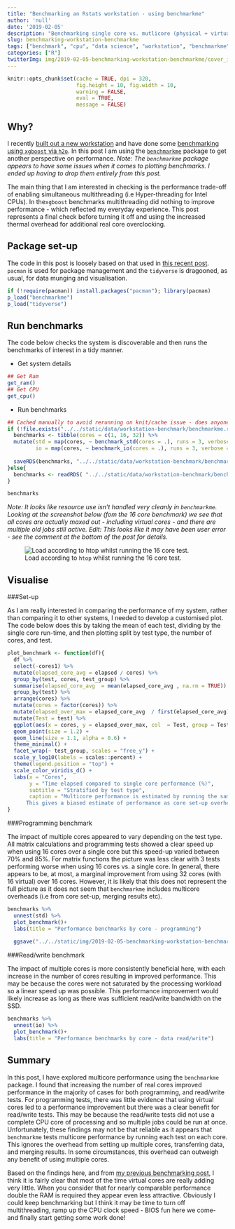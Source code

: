 ```yaml
---
title: "Benchmarking an Rstats workstation - using benchmarkme"
author: 'null'
date: '2019-02-05'
description: "Benchmarking single core vs. mutlicore (physical + virtual) performance using the benchmarkme package."
slug: benchmarking-workstation-benchmarkme
tags: ["benchmark", "cpu", "data science", "workstation", "benchmarkme"]
categories: ["R"]
twitterImg: img/2019-02-05-benchmarking-workstation-benchmarkme/cover_img.png
---
```


```r
knitr::opts_chunk$set(cache = TRUE, dpi = 320, 
                      fig.height = 10, fig.width = 10,
                      warning = FALSE, 
                      eval = TRUE,
                      message = FALSE)
```

## Why?

I recently [built out a new workstation](https://www.samabbott.co.uk/post/building-an-rstats-workstation/) and have done some [benchmarking using `xgboost` via `h2o`](https://www.samabbott.co.uk/post/benchmarking-workstation-xgboost/). In this post I am using the [`benchmarkme`](https://www.jumpingrivers.com/blog/benchmarkme-new-version/) package to get another perspective on performance. *Note: The `benchmarkme` package appears to have some issues when it comes to plotting benchmarks. I ended up having to drop them entirely from this post.*

The main thing that I am interested in checking is the performance trade-off of enabling simultaneous multithreading (i.e Hyper-threading for Intel CPUs). In the`xgboost` benchmarks multithreading did nothing to improve performance - which reflected my everyday experience. This post represents a final check before turning it off and using the increased thermal overhead for additional real core overclocking. 

## Package set-up

The code in this post is loosely based on that used in [this recent post](https://www.jumpingrivers.com/blog/benchmarkme-new-version/). `pacman` is used for package management and the `tidyverse` is dragooned, as usual, for data munging and visualisation.

```r
if (!require(pacman)) install.packages("pacman"); library(pacman)
p_load("benchmarkme")
p_load("tidyverse")
```

## Run benchmarks

The code below checks the system is discoverable and then runs the benchmarks of interest in a tidy manner.

* Get system details

```r
## Get Ram
get_ram()
## Get CPU
get_cpu()
```

* Run benchmarks

```r
## Cached manually to avoid rerunning on knit/cache issue - does anyone have a nice package recommendation for this?
if (!file.exists("../../static/data/workstation-benchmark/benchmarkme.rds")) {
  benchmarks <- tibble(cores = c(1, 16, 32)) %>% 
  mutate(std = map(cores, ~ benchmark_std(cores = .), runs = 3, verbose = FALSE),
         io = map(cores, ~ benchmark_io(cores = .), runs = 3, verbose = FALSE))
  
  saveRDS(benchmarks, "../../static/data/workstation-benchmark/benchmarkme.rds")
}else{
  benchmarks <- readRDS( "../../static/data/workstation-benchmark/benchmarkme.rds")
}

benchmarks
```


*Note: It looks like resource use isn't handled very cleanly in `benchmarkme`. Looking at the screenshot below (fom the 16 core benchmark) we see that all cores are actually maxed out - including virtual cores - and there are multiple old jobs still active. Edit: This looks like it may have been user error - see the comment at the bottom of the post for details.*

![Load according to `htop` whilst running the 16 core test.](/img/2019-02-05-benchmarking-workstation-benchmarkme/benchmarkme-htop.png)

## Visualise


###Set-up

As I am really interested in comparing the performance of my system, rather than comparing it to other systems, I needed to develop a customised plot. The code below does this by taking the mean of each test, dividing by the single core run-time, and then plotting split by test type, the number of cores, and test.

```r
plot_benchmark <- function(df){
  df %>% 
  select(-cores1) %>%  
  mutate(elapsed_core_avg = elapsed / cores) %>% 
  group_by(test, cores, test_group) %>% 
  summarise(elapsed_core_avg  = mean(elapsed_core_avg , na.rm = TRUE)) %>% 
  group_by(test) %>% 
  arrange(cores) %>% 
  mutate(cores = factor(cores)) %>% 
  mutate(elapsed_over_max = elapsed_core_avg  / first(elapsed_core_avg)) %>% 
  mutate(Test = test) %>% 
  ggplot(aes(x = cores, y = elapsed_over_max, col  = Test, group = Test)) +
  geom_point(size = 1.2) +
  geom_line(size = 1.1, alpha = 0.6) + 
  theme_minimal() +
  facet_wrap(~ test_group, scales = "free_y") + 
  scale_y_log10(labels = scales::percent) +
  theme(legend.position = "top") +
  scale_color_viridis_d() +
  labs(x = "Cores",
       y = "Time elapsed compared to single core performance (%)",
       subtitle = "Stratified by test type",
       caption = "Multicore performance is estimated by running the same test on each core and averaging the result. 
      This gives a biased estimate of performance as core set-up overhead is not included.")
}
```

###Programming benchmark 

The impact of multiple cores appeared to vary depending on the test type. All matrix calculations and programming tests showed a clear speed up when using 16 cores over a single core but this speed-up varied between 70% and 85%. For matrix functions the picture was less clear with 3 tests performing worse when using 16 cores vs. a single core. In general, there appears to be, at most, a marginal improvement from using 32 cores (with 16 virtual) over 16 cores. However, it is likely that this does not represent the full picture as it does not seem that `benchmarkme` includes multicore overheads (i.e from core set-up, merging results etc).

```r
benchmarks %>% 
  unnest(std) %>% 
  plot_benchmark()+
  labs(title = "Performance benchmarks by core - programming")
  
  ggsave("../../static/img/2019-02-05-benchmarking-workstation-benchmarkme/cover_img.png")
```

###Read/write benchmark 

The impact of multiple cores is more consistently beneficial here, with each increase in the number of cores resulting in improved performance. This may be because the cores were not saturated by the processing workload so a linear speed up was possible. This performance improvement would likely increase as long as there was sufficient read/write bandwidth on the SSD.


```r
benchmarks %>% 
  unnest(io) %>% 
  plot_benchmark()+
  labs(title = "Performance benchmarks by core - data read/write")
```

## Summary

In this post, I have explored multicore performance using the `benchmarkme` package. I found that increasing the number of real cores improved performance in the majority of cases for both programming, and read/write tests. For programming tests, there was little evidence that using virtual cores led to a performance improvement but there was a clear benefit for read/write tests. This may be because the read/write tests did not use a complete CPU core of processing and so multiple jobs could be run at once. Unfortunately, these findings may not be that reliable as it appears that `benchmarkme` tests multicore performance by running each test on each core. This ignores the overhead from setting up multiple cores, transferring data, and merging results. In some circumstances, this overhead can outweigh any benefit of using multiple cores. 


Based on the findings here, and from [my previous benchmarking post](https://www.samabbott.co.uk/post/benchmarking-workstation-xgboost/), I think it is fairly clear that most of the time virtual cores are really adding very little. When you consider that for nearly comparable performance double the RAM is required they appear even less attractive. Obviously I could keep benchmarking but I think it may be time to turn off multithreading, ramp up the CPU clock speed - BIOS fun here we come- and finally start getting some work done! 

